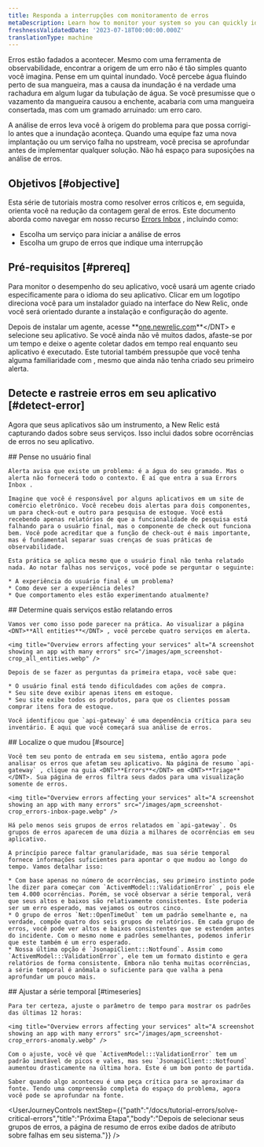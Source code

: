 ```yaml
---
title: Responda a interrupções com monitoramento de erros
metaDescription: Learn how to monitor your system so you can quickly identify and resolve many error occurrences fast.
freshnessValidatedDate: '2023-07-18T00:00:00.000Z'
translationType: machine
---
```


Erros estão fadados a acontecer. Mesmo com uma ferramenta de observabilidade, encontrar a origem de um erro não é tão simples quanto você imagina. Pense em um quintal inundado. Você percebe água fluindo perto de sua mangueira, mas a causa da inundação é na verdade uma rachadura em algum lugar da tubulação de água. Se você presumisse que o vazamento da mangueira causou a enchente, acabaria com uma mangueira consertada, mas com um gramado arruinado: um erro caro.

A análise de erros leva você à origem do problema para que possa corrigi-lo antes que a inundação aconteça. Quando uma equipe faz uma nova implantação ou um serviço falha no upstream, você precisa se aprofundar antes de implementar qualquer solução. Não há espaço para suposições na análise de erros.

## Objetivos [#objective]

Esta série de tutoriais mostra como resolver erros críticos e, em seguida, orienta você na redução da contagem geral de erros. Este documento aborda como navegar em nosso recurso [Errors Inbox](/docs/errors-inbox/getting-started) , incluindo como:

* Escolha um serviço para iniciar a análise de erros
* Escolha um grupo de erros que indique uma interrupção

## Pré-requisitos [#prereq]

Para monitor o desempenho do seu aplicativo, você usará um agente criado especificamente para o idioma do seu aplicativo. Clicar em um logotipo direciona você para um instalador guiado na interface do New Relic, onde você será orientado durante a instalação e configuração do agente.

<TechTileGrid>
  <TechTile name="Go agent" icon="logo-go" to="https://one.newrelic.com/marketplace/install-data-source?state=f7bf3dc1-f011-915b-8962-d30d4fa63786" />

  <TechTile name="Java agent" icon="logo-java" to="https://one.newrelic.com/marketplace/install-data-source?state=707a44f9-3a8c-67d6-0cd7-8c142e8c775f" />

  <TechTile name=".NET agent" icon="logo-dotnet" to="https://one.newrelic.com/marketplace/install-data-source?state=66aed1eb-a94d-5da1-bde5-329f02d958db" />

  <TechTile name="Node.js agent" icon="logo-nodejs" to="https://one.newrelic.com/marketplace/install-data-source?state=be2e62fa-cc3b-c428-27c4-8d662c9e80a1" />

  <TechTile name="PHP agent" icon="logo-php" to="https://one.newrelic.com/marketplace/install-data-source?state=f21f6cff-9c8d-3bd2-2f2f-3e8faa6e83cf" />

  <TechTile name="Python agent" icon="logo-python" to="https://one.newrelic.com/marketplace/install-data-source?state=43df4a3b-ad8c-353a-58f2-dfd0076119c0" />

  <TechTile name="Ruby agent" icon="logo-ruby" to="https://one.newrelic.com/marketplace/install-data-source?state=a37c8525-234b-75f0-a637-670b8e1eb455" />
</TechTileGrid>

Depois de instalar um agente, acesse <DNT>**[one.newrelic.com](https://one.newrelic.com/nr1-core?filters=\(domain%3D'APM'ANDtype%3D'APPLICATION'\))**</DNT> e selecione seu aplicativo. Se você ainda não vê muitos dados, afaste-se por um tempo e deixe o agente coletar dados em tempo real enquanto seu aplicativo é executado. Este tutorial também pressupõe que você tenha alguma familiaridade com <InlinePopover type="alertsTutorial" />, mesmo que ainda não tenha criado seu primeiro alerta.

## Detecte e rastreie erros em seu aplicativo [#detect-error]

Agora que seus aplicativos são um instrumento, a New Relic está capturando dados sobre seus serviços. Isso inclui dados sobre ocorrências de erros no seu aplicativo.

<Steps>
  <Step>
    ## Pense no usuário final

    Alerta avisa que existe um problema: é a água do seu gramado. Mas o alerta não fornecerá todo o contexto. É aí que entra a sua Errors Inbox .

    Imagine que você é responsável por alguns aplicativos em um site de comércio eletrônico. Você recebeu dois alertas para dois componentes, um para check-out e outro para pesquisa de estoque. Você está recebendo apenas relatórios de que a funcionalidade de pesquisa está falhando para o usuário final, mas o componente de check out funciona bem. Você pode acreditar que a função de check-out é mais importante, mas é fundamental separar suas crenças de suas práticas de observabilidade.

    Esta prática se aplica mesmo que o usuário final não tenha relatado nada. Ao notar falhas nos serviços, você pode se perguntar o seguinte:

    * A experiência do usuário final é um problema?
    * Como deve ser a experiência deles?
    * Que comportamento eles estão experimentando atualmente?
  </Step>

  <Step>
    ## Determine quais serviços estão relatando erros

    Vamos ver como isso pode parecer na prática. Ao visualizar a página <DNT>**All entities**</DNT> , você percebe quatro serviços em alerta.

    <img title="Overview errors affecting your services" alt="A screenshot showing an app with many errors" src="/images/apm_screenshot-crop_all_entities.webp" />

    Depois de se fazer as perguntas da primeira etapa, você sabe que:

    * O usuário final está tendo dificuldades com ações de compra.
    * Seu site deve exibir apenas itens em estoque.
    * Seu site exibe todos os produtos, para que os clientes possam comprar itens fora de estoque.

    Você identificou que `api-gateway` é uma dependência crítica para seu inventário. É aqui que você começará sua análise de erros.
  </Step>

  <Step>
    ## Localize o que mudou [#source]

    Você tem seu ponto de entrada em seu sistema, então agora pode analisar os erros que afetam seu aplicativo. Na página de resumo `api-gateway` , clique na guia <DNT>**Errors**</DNT> em <DNT>**Triage**</DNT>. Sua página de erros filtra seus dados para uma visualização somente de erros.

    <img title="Overview errors affecting your services" alt="A screenshot showing an app with many errors" src="/images/apm_screenshot-crop_errors-inbox-page.webp" />

    Há pelo menos seis grupos de erros relatados em `api-gateway`. Os grupos de erros aparecem de uma dúzia a milhares de ocorrências em seu aplicativo.

    A princípio parece faltar granularidade, mas sua série temporal fornece informações suficientes para apontar o que mudou ao longo do tempo. Vamos detalhar isso:

    * Com base apenas no número de ocorrências, seu primeiro instinto pode lhe dizer para começar com `ActivemModel:::ValidationError` , pois ele tem 4.000 ocorrências. Porém, se você observar a série temporal, verá que seus altos e baixos são relativamente consistentes. Este poderia ser um erro esperado, mas vejamos os outros cinco.
    * O grupo de erros `Net::OpenTimeOut` tem um padrão semelhante e, na verdade, compõe quatro dos seis grupos de relatórios. Em cada grupo de erros, você pode ver altos e baixos consistentes que se estendem antes do incidente. Com o mesmo nome e padrões semelhantes, podemos inferir que este também é um erro esperado.
    * Nossa última opção é `JsonapiClient:::Notfound`. Assim como `ActivemModel:::ValidationError`, ele tem um formato distinto e gera relatórios de forma consistente. Embora não tenha muitas ocorrências, a série temporal é anômala o suficiente para que valha a pena aprofundar um pouco mais.
  </Step>

  <Step>
    ## Ajustar a série temporal [#timeseries]

    Para ter certeza, ajuste o parâmetro de tempo para mostrar os padrões das últimas 12 horas:

    <img title="Overview errors affecting your services" alt="A screenshot showing an app with many errors" src="/images/apm_screenshot-crop_errors-anomaly.webp" />

    Com o ajuste, você vê que `ActivemModel:::ValidationError` tem um padrão imutável de picos e vales, mas seu `JsonapiClient:::Notfound` aumentou drasticamente na última hora. Este é um bom ponto de partida.

    Saber quando algo aconteceu é uma peça crítica para se aproximar da fonte. Tendo uma compreensão completa do espaço do problema, agora você pode se aprofundar na fonte.
  </Step>
</Steps>

<UserJourneyControls nextStep={{"path":"/docs/tutorial-errors/solve-critical-errors","title":"Próxima Etapa","body":"Depois de selecionar seus grupos de erros, a página de resumo de erros exibe dados de atributo sobre falhas em seu sistema."}} />